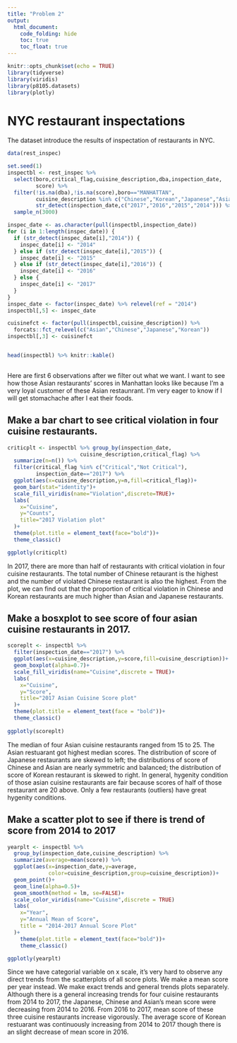 ```yaml
---
title: "Problem 2"
output: 
  html_document:
    code_folding: hide
    toc: true
    toc_float: true
---
```


```r
knitr::opts_chunk$set(echo = TRUE)
library(tidyverse)
library(viridis)
library(p8105.datasets)
library(plotly)

```


# NYC restaurant inspectations
The dataset introduce the results of inspectation of restaurants in NYC.  

```r
data(rest_inspec)

set.seed(1)
inspectbl <- rest_inspec %>% 
  select(boro,critical_flag,cuisine_description,dba,inspection_date,
         score) %>% 
  filter(!is.na(dba),!is.na(score),boro=="MANHATTAN",
         cuisine_description %in% c("Chinese","Korean","Japanese","Asian"),
         str_detect(inspection_date,c("2017","2016","2015","2014"))) %>%
  sample_n(3000)

inspec_date <- as.character(pull(inspectbl,inspection_date))
for (i in 1:length(inspec_date)) {
  if (str_detect(inspec_date[i],"2014")) {
    inspec_date[i] <- "2014"
  } else if (str_detect(inspec_date[i],"2015")) {
    inspec_date[i] <- "2015"
  } else if (str_detect(inspec_date[i],"2016")) {
    inspec_date[i] <- "2016"
  } else {
    inspec_date[i] <- "2017"
  }
} 
inspec_date <- factor(inspec_date) %>% relevel(ref = "2014")
inspectbl[,5] <- inspec_date

cuisinefct <- factor(pull(inspectbl,cuisine_description)) %>% 
  forcats::fct_relevel(c("Asian","Chinese","Japanese","Korean"))
inspectbl[,3] <- cuisinefct


head(inspectbl) %>% knitr::kable()
           
```

Here are first 6 observations after we filter out what we want. I want to see how those Asian restaurants' scores in Manhattan looks like because I'm a very loyal customer of these Asian restaunrant. I'm very eager to know if I will get stomachache after I eat their foods.

## Make a bar chart to see critical violation in four cuisine restaurants.

```r
criticplt <- inspectbl %>% group_by(inspection_date,
                       cuisine_description,critical_flag) %>% 
  summarize(n=n()) %>% 
  filter(critical_flag %in% c("Critical","Not Critical"),
         inspection_date=="2017") %>% 
  ggplot(aes(x=cuisine_description,y=n,fill=critical_flag))+
  geom_bar(stat="identity")+
  scale_fill_viridis(name="Violation",discrete=TRUE)+
  labs(
    x="Cuisine",
    y="Counts",
    title="2017 Violation plot"
  )+
  theme(plot.title = element_text(face="bold"))+
  theme_classic()

ggplotly(criticplt)

```

In 2017, there are more than half of restaurants with critical violation in four cuisine restaurants. The total number of Chinese retaurant is the highest and the number of violated Chinese restaurant is also the highest. From the plot, we can find out that the proportion of critical violation in Chinese and Korean restaurants are much higher than Asian and Japanese restaurants.  

## Make a bosxplot to see score of four asian cuisine restaurants in 2017.

```r
scoreplt <- inspectbl %>% 
  filter(inspection_date=="2017") %>% 
  ggplot(aes(x=cuisine_description,y=score,fill=cuisine_description))+
  geom_boxplot(alpha=0.7)+
  scale_fill_viridis(name="Cuisine",discrete = TRUE)+
  labs(
    x="Cuisine",
    y="Score",
    title="2017 Asian Cuisine Score plot"
  )+
  theme(plot.title = element_text(face = "bold"))+
  theme_classic()
  
ggplotly(scoreplt)

```

The median of four Asian cuisine restaurants ranged from 15 to 25. The Asian restuarant got highest median scores. The distribution of score of Japanese restaurants are skewed to left; the distributions of score of Chinese and Asian are nearly symmetric and balanced; the distribution of score of Korean restaurant is skewed to right. In general, hygenity condition of those asian cuisine restaurants are fair because scores of half of those restaurant are 20 above. Only a few restaurants (outliers) have great hygenity conditions. 

## Make a scatter plot to see if there is trend of score from 2014 to 2017

```r
yearplt <- inspectbl %>% 
  group_by(inspection_date,cuisine_description) %>%
  summarize(average=mean(score)) %>% 
  ggplot(aes(x=inspection_date,y=average,
             color=cuisine_description,group=cuisine_description))+
  geom_point()+
  geom_line(alpha=0.5)+
  geom_smooth(method = lm, se=FALSE)+
  scale_color_viridis(name="Cuisine",discrete = TRUE)
  labs(
    x="Year",
    y="Annual Mean of Score",
    title = "2014-2017 Annual Score Plot"
  )+
    theme(plot.title = element_text(face="bold"))+
    theme_classic()

ggplotly(yearplt)

```

Since we have categorial variable on x scale, it's very hard to observe any direct trends from the scatterplots of all score plots. We make a mean score per year instead. We make exact trends and general trends plots separately. Although there is a general increasing trends for four cuisine restaurants from 2014 to 2017, the Japanese, Chinese and Asian's mean score were decreasing from 2014 to 2016. From 2016 to 2017, mean score of these three cuisine restaurants increase vigorously. The average score of Korean restuarant was continuously increasing from 2014 to 2017 though there is an slight decrease of mean score in 2016.  




